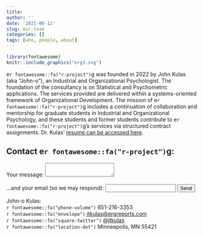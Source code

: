 ```yaml
---
title: 
author: ''
date: '2021-06-12'
slug: our-team
categories: []
tags: [who, people, about]
---
```


```r

library(fontawesome)
knitr::include_graphics("erg3.svg")
```

e`r fontawesome::fa("r-project")`g was founded in 2022 by John Kulas (aka "John-o"), an Industrial and Organizational Psychologist. The foundation of the consultancy is on Statistical and Psychometric applications. The services provided are delivered within a systems-oriented framework of Organizational Development. The mission of e`r fontawesome::fa("r-project")`g includes a continuation of collaboration and mentorship for graduate students in Industrial and Organizational Psychology, and these students and former students contribute to e`r fontawesome::fa("r-project")`g's services via structured contract assignments. Dr. Kulas' [resume can be accessed here](Kulas vita.pdf). 

## Contact e`r fontawesome::fa("r-project")`g:

<form
  action="https://formspree.io/f/mrgvpwqd"
  method="POST"
>
  <label>
    Your message:
  <textarea name="message"></textarea>
  </label>
<br />
<br />
  <label>
    ...and your email (so we may respond):
    <input type="email" name="email">
  </label>
  <!-- your other form fields go here -->
  <button type="submit">Send</button>
</form>

John-o Kulas:  
`r fontawesome::fa("phone-volume")` 651-216-3353  
`r fontawesome::fa("envelope")` [jtkulas@ergreports.com](mailto: jtkulas@ergreports.com)  
`r fontawesome::fa("square-twitter")` [@jtkulas](https://twitter.com/jtkulas)  
`r fontawesome::fa("location-dot")` Minneapolis, MN 55421 

